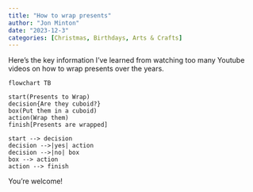 ```yaml
---
title: "How to wrap presents"
author: "Jon Minton"
date: "2023-12-3"
categories: [Christmas, Birthdays, Arts & Crafts]
---
```


Here's the key information I've learned from watching too many Youtube videos on how to wrap presents over the years.

```mermaid
flowchart TB

start(Presents to Wrap)
decision{Are they cuboid?}
box(Put them in a cuboid)
action(Wrap them)
finish[Presents are wrapped]

start --> decision
decision -->|yes| action
decision -->|no| box
box --> action
action --> finish

```

You're welcome!
